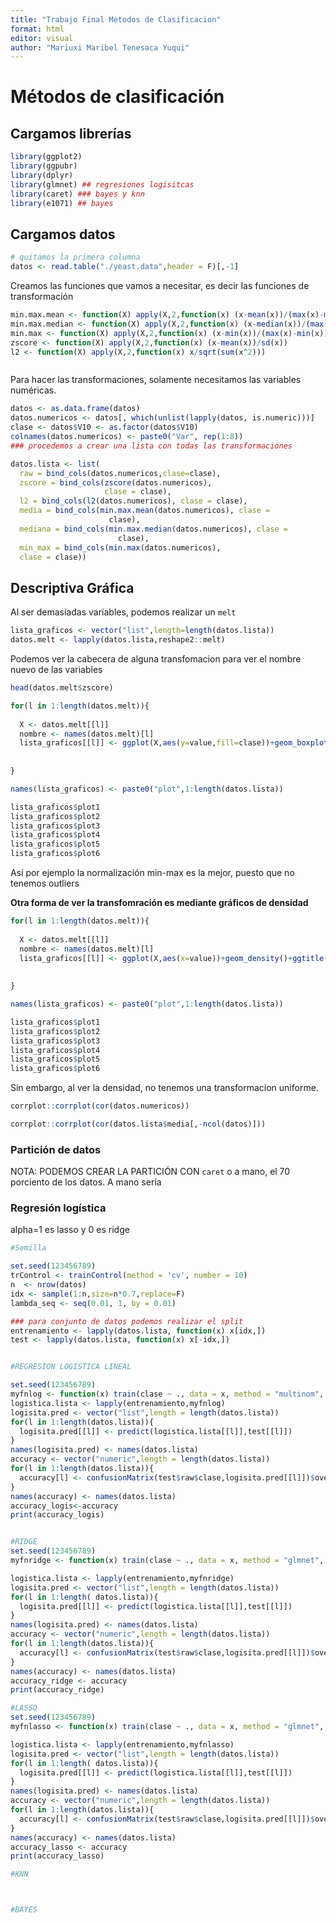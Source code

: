 ```yaml
---
title: "Trabajo Final Metodos de Clasificacion"
format: html
editor: visual
author: "Mariuxi Maribel Tenesaca Yuqui"
---
```


# Métodos de clasificación

## Cargamos librerías

```r
library(ggplot2)
library(ggpubr)
library(dplyr)
library(glmnet) ## regresiones logisitcas
library(caret) ### bayes y knn
library(e1071) ## bayes


```

## Cargamos datos

```r
# quitamos la primera columna
datos <- read.table("./yeast.data",header = F)[,-1]

```

Creamos las funciones que vamos a necesitar, es decir las funciones de transformación

```r
min.max.mean <- function(X) apply(X,2,function(x) (x-mean(x))/(max(x)-min(x)))
min.max.median <- function(X) apply(X,2,function(x) (x-median(x))/(max(x)-min(x)))
min.max <- function(X) apply(X,2,function(x) (x-min(x))/(max(x)-min(x)))
zscore <- function(X) apply(X,2,function(x) (x-mean(x))/sd(x))
l2 <- function(X) apply(X,2,function(x) x/sqrt(sum(x^2))) 



```

Para hacer las transformaciones, solamente necesitamos las variables numéricas.

```r
datos <- as.data.frame(datos)
datos.numericos <- datos[, which(unlist(lapply(datos, is.numeric)))]
clase <- datos$V10 <- as.factor(datos$V10)
colnames(datos.numericos) <- paste0("Var", rep(1:8))
### procedemos a crear una lista con todas las transformaciones

datos.lista <- list(
  raw = bind_cols(datos.numericos,clase=clase),
  zscore = bind_cols(zscore(datos.numericos),
                     clase = clase),
  l2 = bind_cols(l2(datos.numericos), clase = clase),
  media = bind_cols(min.max.mean(datos.numericos), clase =
                      clase),
  mediana = bind_cols(min.max.median(datos.numericos), clase =
                        clase),
  min_max = bind_cols(min.max(datos.numericos),
  clase = clase))

```

## Descriptiva Gráfica

Al ser demasiadas variables, podemos realizar un `melt`

```r
lista_graficos <- vector("list",length=length(datos.lista))
datos.melt <- lapply(datos.lista,reshape2::melt)

```

Podemos ver la cabecera de alguna transfomacion para ver el nombre nuevo de las variables

```r
head(datos.melt$zscore)
```

```r
for(l in 1:length(datos.melt)){
  
  X <- datos.melt[[l]]
  nombre <- names(datos.melt)[l]
  lista_graficos[[l]] <- ggplot(X,aes(y=value,fill=clase))+geom_boxplot()+ggtitle(nombre)+xlab("")+ylab("")
  
  
}

names(lista_graficos) <- paste0("plot",1:length(datos.lista))

lista_graficos$plot1
lista_graficos$plot2
lista_graficos$plot3
lista_graficos$plot4
lista_graficos$plot5
lista_graficos$plot6


```

Así por ejemplo la normalización min-max es la mejor, puesto que no tenemos outliers

**Otra forma de ver la transfomración es mediante gráficos de densidad**

```r
for(l in 1:length(datos.melt)){
  
  X <- datos.melt[[l]]
  nombre <- names(datos.melt)[l]
  lista_graficos[[l]] <- ggplot(X,aes(x=value))+geom_density()+ggtitle(nombre)+xlab("")+ylab("")
  
  
}

names(lista_graficos) <- paste0("plot",1:length(datos.lista))

lista_graficos$plot1
lista_graficos$plot2
lista_graficos$plot3
lista_graficos$plot4
lista_graficos$plot5
lista_graficos$plot6
```

Sin embargo, al ver la densidad, no tenemos una transformacion uniforme.

```r
corrplot::corrplot(cor(datos.numericos))
```

```r
corrplot::corrplot(cor(datos.lista$media[,-ncol(datos)]))
```

### Partición de datos

NOTA: PODEMOS CREAR LA PARTICIÓN CON `caret` o a mano, el 70 porciento de los datos. A mano sería

### Regresión logística

alpha=1 es lasso y 0 es ridge

```r
#Semilla

set.seed(123456789)
trControl <- trainControl(method = 'cv', number = 10)
n  <- nrow(datos)
idx <- sample(1:n,size=n*0.7,replace=F)
lambda_seq <- seq(0.01, 1, by = 0.01)

### para conjunto de datos podemos realizar el split
entrenamiento <- lapply(datos.lista, function(x) x[idx,])
test <- lapply(datos.lista, function(x) x[-idx,])


#REGRESION LOGISTICA LINEAL

set.seed(123456789)
myfnlog <- function(x) train(clase ~ ., data = x, method = "multinom", trControl = trControl, trace = F)
logistica.lista <- lapply(entrenamiento,myfnlog)
logisita.pred <- vector("list",length = length(datos.lista))
for(l in 1:length(datos.lista)){
  logisita.pred[[l]] <- predict(logistica.lista[[l]],test[[l]])
}
names(logisita.pred) <- names(datos.lista)
accuracy <- vector("numeric",length = length(datos.lista))
for(l in 1:length(datos.lista)){
  accuracy[l] <- confusionMatrix(test$raw$clase,logisita.pred[[l]])$overall[1]
}
names(accuracy) <- names(datos.lista)
accuracy_logis<-accuracy
print(accuracy_logis)


#RIDGE
set.seed(123456789)
myfnridge <- function(x) train(clase ~ ., data = x, method = "glmnet", trControl = trControl,tuneGrid = expand.grid(alpha=0,lambda=lambda_seq), trace = F)

logistica.lista <- lapply(entrenamiento,myfnridge)
logisita.pred <- vector("list",length = length(datos.lista))
for(l in 1:length( datos.lista)){
  logisita.pred[[l]] <- predict(logistica.lista[[l]],test[[l]])
}
names(logisita.pred) <- names(datos.lista)
accuracy <- vector("numeric",length = length(datos.lista))
for(l in 1:length(datos.lista)){
  accuracy[l] <- confusionMatrix(test$raw$clase,logisita.pred[[l]])$overall[1]
}
names(accuracy) <- names(datos.lista)
accuracy_ridge <- accuracy
print(accuracy_ridge)

#LASSO
set.seed(123456789)
myfnlasso <- function(x) train(clase ~ ., data = x, method = "glmnet", trControl = trControl,tuneGrid = expand.grid(alpha=1,lambda=lambda_seq), trace = F)

logistica.lista <- lapply(entrenamiento,myfnlasso)
logisita.pred <- vector("list",length = length(datos.lista))
for(l in 1:length( datos.lista)){
  logisita.pred[[l]] <- predict(logistica.lista[[l]],test[[l]])
}
names(logisita.pred) <- names(datos.lista)
accuracy <- vector("numeric",length = length(datos.lista))
for(l in 1:length(datos.lista)){
  accuracy[l] <- confusionMatrix(test$raw$clase,logisita.pred[[l]])$overall[1]
}
names(accuracy) <- names(datos.lista)
accuracy_lasso <- accuracy
print(accuracy_lasso)

#KNN



#BAYES
```
